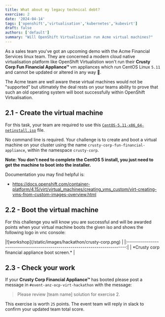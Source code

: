 ```yaml
---
title: What about my legacy technical debt?
exercise: 2
date: '2024-04-14'
tags: ['openshift','virtualisation','kubernetes','kubevirt']
draft: false
authors: ['default']
summary: "Will OpenShift Virtualisation run Acme virtual machines?"
---
```


As a sales team you've got an upcoming demo with the Acme Financial Services linux team. They are concerned a modern cloud native virtualisation platform like OpenShift Virtualistion won't run their **Crusty Corp Fun Financial Appliance™** vm appliances which run CentOS Linux `5.11` and cannot be updated or altered in any way 🤯.

The Acme team are well aware these virtual machines would not be "supported" but ultimately the deal rests on your teams ability to prove that such an old operating system will boot successfully within OpenShift Virtualisation.


## 2.1 - Create the virtual machine

For this task, your team are required to use this [`CentOS-5.11-x86_64-netinstall.iso`](https://vault.centos.org/5.11/isos/x86_64/CentOS-5.11-x86_64-netinstall.iso) file.

No command line is required. Your challenge is to create and boot a virtual machine on your cluster using the name `crusty-corp-fun-financial-appliance`, within the namespace `crusty-corp`.

**Note: You don't need to complete the CentOS 5 install, you just need to get the machine to boot into the installer.**

Documentation you may find helpful is:
- https://docs.openshift.com/container-platform/4.15/virt/virtual_machines/creating_vms_custom/virt-creating-vms-from-custom-images-overview.html


## 2.2 - Boot the virtual machine

For this challenge you will know you are successful and will be awarded points when your virtual machine boots the given iso and shows the following logo in vnc console:

<Zoom>
|![workshop](/static/images/hackathon/crusty-corp.png)                | 
|:-----------------------------------------------------------------------------:|
| *Crusty corp financial appliance boot screen.*                                |
</Zoom>


## 2.3 - Check your work

If your **Crusty Corp Financial Appliance™** has booted please post a message in `#event-anz-ocp-virt-hackathon` with the message:

> Please review [team name] solution for exercise 2.

This exercise is worth `25` points. The event team will reply in slack to confirm your updated team total score.
